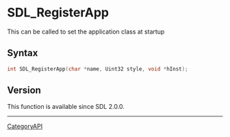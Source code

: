 = SDL_RegisterApp =

This can be called to set the application class at startup 

== Syntax ==

<syntaxhighlight lang='c'>
int SDL_RegisterApp(char *name, Uint32 style, void *hInst);
</syntaxhighlight>

== Version ==

This function is available since SDL 2.0.0.

----
[[CategoryAPI]]


